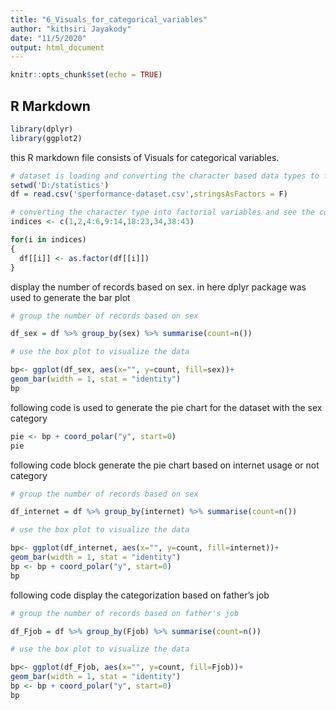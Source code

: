 ---
title: "6_Visuals_for_categorical_variables"
author: "kithsiri Jayakody"
date: "11/5/2020"
output: html_document
---

```{r setup, include=FALSE}
knitr::opts_chunk$set(echo = TRUE)
```

## R Markdown

```{r}
library(dplyr)
library(ggplot2)
```


this R markdown file consists of Visuals for categorical variables.

```{r}
# dataset is loading and converting the character based data types to factors
setwd('D:/statistics')
df = read.csv('sperformance-dataset.csv',stringsAsFactors = F)

# converting the character type into factorial variables and see the conversion
indices <- c(1,2,4:6,9:14,18:23,34,38:43)

for(i in indices)
{
  df[[i]] <- as.factor(df[[i]])
}
```

display the number of records based on sex. in here dplyr package was used to generate the bar plot

```{r}
# group the number of records based on sex 

df_sex = df %>% group_by(sex) %>% summarise(count=n())

# use the box plot to visualize the data

bp<- ggplot(df_sex, aes(x="", y=count, fill=sex))+
geom_bar(width = 1, stat = "identity")
bp


```
following code is used to generate the pie chart for the dataset with the sex category

```{r}


pie <- bp + coord_polar("y", start=0)
pie
```

following code block generate the pie chart based on internet usage or not category

```{r}

# group the number of records based on sex 

df_internet = df %>% group_by(internet) %>% summarise(count=n())

# use the box plot to visualize the data

bp<- ggplot(df_internet, aes(x="", y=count, fill=internet))+
geom_bar(width = 1, stat = "identity")
bp <- bp + coord_polar("y", start=0)
bp


```
following code display  the categorization based on father's job

```{r}

# group the number of records based on father's job 

df_Fjob = df %>% group_by(Fjob) %>% summarise(count=n())

# use the box plot to visualize the data

bp<- ggplot(df_Fjob, aes(x="", y=count, fill=Fjob))+
geom_bar(width = 1, stat = "identity")
bp <- bp + coord_polar("y", start=0)
bp


```



